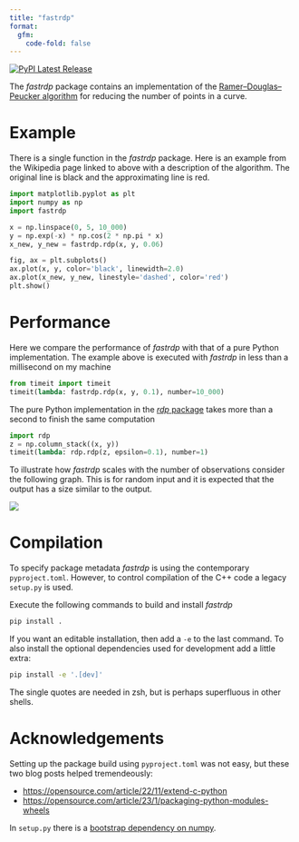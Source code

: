```yaml
---
title: "fastrdp"
format: 
  gfm:
    code-fold: false
---
```


<a href="https://pypi.org/project/fastrdp/">
  <img src="https://img.shields.io/pypi/v/fastrdp" alt="PyPI Latest Release"/>
</a>


The *fastrdp* package contains an implementation of the [Ramer–Douglas–Peucker algorithm](https://en.wikipedia.org/wiki/Ramer%E2%80%93Douglas%E2%80%93Peucker_algorithm) for reducing the number of points in a curve.


# Example

There is a single function in the *fastrdp* package.
Here is an example from the Wikipedia page linked to above with a description of the algorithm.
The original line is black and the approximating line is red.

```python
import matplotlib.pyplot as plt
import numpy as np
import fastrdp

x = np.linspace(0, 5, 10_000)
y = np.exp(-x) * np.cos(2 * np.pi * x)
x_new, y_new = fastrdp.rdp(x, y, 0.06)

fig, ax = plt.subplots()
ax.plot(x, y, color='black', linewidth=2.0)
ax.plot(x_new, y_new, linestyle='dashed', color='red')
plt.show()
```


# Performance

Here we compare the performance of *fastrdp* with that of a pure Python implementation.
The example above is executed with *fastrdp* in less than a millisecond on my machine 

```python
from timeit import timeit
timeit(lambda: fastrdp.rdp(x, y, 0.1), number=10_000)
```

The pure Python implementation in the [*rdp* package](https://pypi.org/project/rdp) takes more than a second to finish the same computation

```python
import rdp
z = np.column_stack((x, y))
timeit(lambda: rdp.rdp(z, epsilon=0.1), number=1)
```


To illustrate how *fastrdp* scales with the number of observations consider the following graph.
This is for random input and it is expected that the output has a size similar to the output. 

![](https://github.com/robertdj/fastrdp/raw/main/README_files/performance.png)


# Compilation

To specify package metadata *fastrdp* is using the contemporary `pyproject.toml`.
However, to control compilation of the C++ code a legacy `setup.py` is used.

Execute the following commands to build and install *fastrdp*

```bash
pip install .
```

If you want an editable installation, then add a `-e` to the last command.
To also install the optional dependencies used for development add a little extra:

```bash
pip install -e '.[dev]'
```

The single quotes are needed in zsh, but is perhaps superfluous in other shells.


# Acknowledgements

Setting up the package build using `pyproject.toml` was not easy, but these two blog posts helped tremendeously:

- <https://opensource.com/article/22/11/extend-c-python>
- <https://opensource.com/article/23/1/packaging-python-modules-wheels>

In `setup.py` there is a [bootstrap dependency on numpy](https://stackoverflow.com/questions/76678675/modulenotfounderror-no-module-named-numpy-problem-installing-it).
